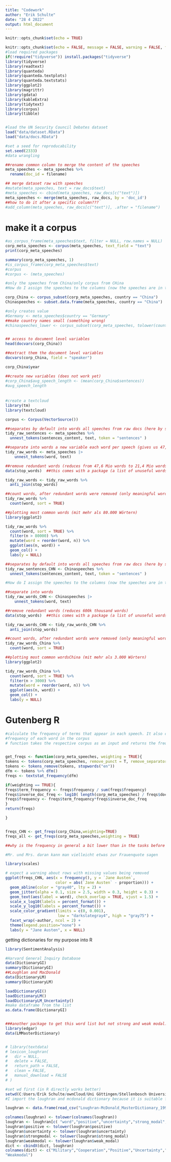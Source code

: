 ```yaml
---
title: "Codework"
author: "Erik Schulte"
date: "28 4 2022"
output: html_document
---
```


```r
knitr::opts_chunk$set(echo = TRUE)
```

```r
knitr::opts_chunk$set(echo = FALSE, message = FALSE, warning = FALSE, fig.width = 6, fig.height = 5, fig.pos="H", fig.pos = 'H')
#load required packages
if(!require("tidyverse")) install.packages("tidyverse")
library(tidyverse)
library(readtext)
library(quanteda)
library(quanteda.textplots)
library(quanteda.textstats)
library(ggplot2)
library(magrittr)
library(gdata)
library(kableExtra)
library(tidytext)
library(corpus)
library(tibble)


#load the UN Security Council Debates dataset
load("data/dataset.RData")
load("data/docs.RData")

#set a seed for reproducability
set.seed(2333)
#data wrangling

##rename common column to merge the content of the speeches
meta_speeches <- meta_speeches %>%
  rename(doc_id = filename)

## merge dataset raw with speeches
#mutate(meta_speeches, text = raw_docs$text)
#meta_speeches <- cbind(meta_speeches, raw_docs[c("text")])
meta_speeches <- merge(meta_speeches, raw_docs, by = 'doc_id')
##how to do it after a specific column???
#add_column(meta_speeches, raw_docs[c("text")], .after = "filename")
```

# make it a corpus
```r
#as_corpus_frame(meta_speeches$text, filter = NULL, row.names = NULL)
corp_meta_speeches <- corpus(meta_speeches, text_field = "text")
print(corp_meta_speeches)

summary(corp_meta_speeches, 1)
#is_corpus_frame(corp_meta_speeches$text)
#corpus
#corpus <- (meta_speeches)

#only the speeches from China/only corpus from CHina
#How do I assign the speeches to the columns (now the speeches are in the same order as in the document, but not tied to the countries)

corp_China <- corpus_subset(corp_meta_speeches, country == "China")
Chinaspeeches <- subset.data.frame(meta_speeches, country == "China")

#only creates value
#Germany <- meta_speeches$country == "Germany"
##make country names small (something wrong)
#chinaspeeches_lower <- corpus_subset(corp_meta_speeches, tolower(country) %in% tolower(corp_China))


## access to document level variables
head(docvars(corp_China))

##extract them the document level variables
docvars(corp_China, field = "speaker")

corp_China$year

##create new variables (does not work yet)
#corp_China$avg_speech_length <- (mean(corp_China$sentences))
#avg_speech_length
```

######
```r
#create a textcloud
library(tm)
library(textcloud)

corpus <- Corpus(VectorSource())
```
#######

```r
##separates by default into words all speeches from raw docs (here by sentences) variable after tokens
tidy_raw_sentences <- meta_speeches %>%
  unnest_tokens(sentences_content, text, token = "sentences" )  

##separate into words a new variable each word per speech (gives us 47,4 Mio obs.)
tidy_raw_words <- meta_speeches |> 
    unnest_tokens(word, text)

##remove redundant words (reduces from 47,6 Mio words to 21,4 Mio words)
data(stop_words)  ##this comes with a package (a list of unuseful words)

tidy_raw_words <- tidy_raw_words %>%
  anti_join(stop_words)

##count words, after redundant words were removed (only meaningful words)
tidy_raw_words %>%
  count(word, sort = TRUE)

##plotting most common words (mit mehr als 80.000 Wörtern)
library(ggplot2)

tidy_raw_words %>%
  count(word, sort = TRUE) %>%
  filter(n > 80000) %>%
  mutate(word = reorder(word, n)) %>%
  ggplot(aes(n, word)) +
  geom_col() +
  labs(y = NULL)
```

```r
##separates by default into words all speeches from raw docs (here by sentences)
tidy_raw_sentences_CHN <- Chinaspeeches %>%
  unnest_tokens(sentences_content, text, token = "sentences" )  

#How do I assign the speeches to the columns (now the speeches are in the same order as in the document, but not tied to the countries)

##separate into words
tidy_raw_words_CHN <- Chinaspeeches |> 
    unnest_tokens(word, text)

##remove redundant words (reduces 600k thousand words)
data(stop_words)  ##this comes with a package (a list of unuseful words)

tidy_raw_words_CHN <- tidy_raw_words_CHN %>%
  anti_join(stop_words)

##count words, after redundant words were removed (only meaningful words)
tidy_raw_words_China %>%
  count(word, sort = TRUE)

##plotting most common wordsChina (mit mehr als 3.000 Wörtern)
library(ggplot2)

tidy_raw_words_China %>%
  count(word, sort = TRUE) %>%
  filter(n > 3000) %>%
  mutate(word = reorder(word, n)) %>%
  ggplot(aes(n, word)) +
  geom_col() +
  labs(y = NULL)
```
# Gutenberg R

```r
#calculate the frequency of terms that appear in each speech. It also creates a document feature matrix.
#frequency of each word in the corpus
# function takes the respective corpus as an input and returns the frequencies in the form of a data frame


get_freqs <- function(corp_meta_speeches, weighting = TRUE){
tokens <- tokens(corp_meta_speeches, remove_punct = T, remove_separators = T, include_docvars = T)
tokens <- tokens_remove(tokens, stopwords("en"))
dfm <- tokens %>% dfm()
freqs <- textstat_frequency(dfm)

if(weighting == TRUE){
freqs$term_frequency <- freqs$frequency / sum(freqs$frequency)
freqs$inverse_doc_freq <- log10( length(corp_meta_speeches) / freqs$docfreq )
freqs$frequency <- freqs$term_frequency*freqs$inverse_doc_freq
}
return(freqs)

}


freqs_CHN <- get_freqs(corp_China,weighting=TRUE)
freqs_all <- get_freqs(corp_meta_speeches,weighting = TRUE)

##why is the frequency in general a bit lower than in the tasks before with the plot where a plot a graph of the words? here it also includes Mr. etc....

#Mr. und Mrs. daran kann man vielleicht etwas zur Frauenquote sagen
```

```r
library(scales)

# expect a warning about rows with missing values being removed
ggplot(freqs_CHN, aes(x = frequency(), y = `Jane Austen`, 
                      color = abs(`Jane Austen` - proportion))) +
  geom_abline(color = "gray40", lty = 2) +
  geom_jitter(alpha = 0.1, size = 2.5, width = 0.3, height = 0.3) +
  geom_text(aes(label = word), check_overlap = TRUE, vjust = 1.5) +
  scale_x_log10(labels = percent_format()) +
  scale_y_log10(labels = percent_format()) +
  scale_color_gradient(limits = c(0, 0.001), 
                       low = "darkslategray4", high = "gray75") +
  facet_wrap(~author, ncol = 2) +
  theme(legend.position="none") +
  labs(y = "Jane Austen", x = NULL)
```

getting dictionaries for my purpose into R
```r
library(SentimentAnalysis)

#Harvard General Inquiry Database
data(DictionaryGI)
summary(DictionaryGI)
##Loughlan and MacDonald
data(DictionaryLM)
summary(DictionaryLM)

loadDictionaryGI()
loadDictionaryLM()
loadDictionaryLM_Uncertainty()
#make dataframe from the list
as.data.frame(DictionaryGI) 


###another package to get this word list but not strong and weak modal..
library(edgar)
data(LMMasterDictionary)


# library(textdata)
# lexicon_loughran(
#   dir = NULL,
#   delete = FALSE,
#   return_path = FALSE,
#   clean = FALSE,
#   manual_download = FALSE
# )
```

```r
#set wd first (in R directly works better)
setwd(C:Users/Erik Schulte/ownCloud/Uni Göttingen/Stellenbosch University/Data Science Methods/Github Projects/Machine Learning Project/data)
#I import the loughran and mcdonald dictionary because it is suitable for my analysis, for sentiments

loughran <- data.frame(read_csv("Loughran-McDonald_MasterDictionary_1993-2021.csv"))

colnames(loughran) <- tolower(colnames(loughran))
loughran <- loughran[c( "word","positive","uncertainty","strong_modal","weak_modal")]
loughran$positive <- tolower(loughran$positive)
loughran$uncertainty <- tolower(loughran$uncertainty)
loughran$strongmodal <- tolower(loughran$strong_modal)
loughran$weakmodal <- tolower(loughran$weak_modal)
dict <- cbindX(dict, loughran)
colnames(dict) <- c("Military","Cooperation","Positive","Uncertainty","Strongmodal",
"Weakmodal")
```

